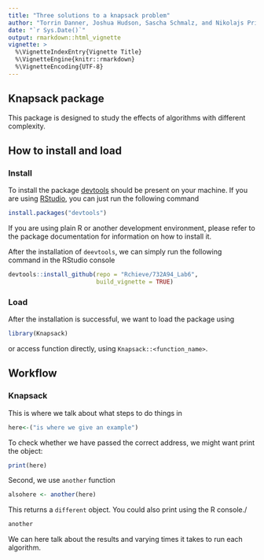 ```yaml
---
title: "Three solutions to a knapsack problem"
author: "Torrin Danner, Joshua Hudson, Sascha Schmalz, and Nikolajs Prihodko"
date: "`r Sys.Date()`"
output: rmarkdown::html_vignette
vignette: >
  %\VignetteIndexEntry{Vignette Title}
  %\VignetteEngine{knitr::rmarkdown}
  %\VignetteEncoding{UTF-8}
---
```


## Knapsack package

This package is designed to study the effects of algorithms with different complexity. 

## How to install and load

### Install 

To install the package [devtools](https://cran.r-project.org/web/packages/devtools/index.html) should be present on your machine. If you are using [RStudio](https://www.rstudio.com/), you can just run the following command
```r
install.packages("devtools")
```
If you are using plain R or another development environment, please refer to the package documentation for information on how to install it.

After the installation of `deevtools`, we can simply run the following command in the RStudio console
```r
devtools::install_github(repo = "Rchieve/732A94_Lab6", 
                         build_vignette = TRUE)
```

### Load

After the installation is successful, we want to load the package using

```r
library(Knapsack)
```

or access function directly, using `Knapsack::<function_name>`.


## Workflow

### Knapsack

This is where we talk about what steps to do things in 

```r
here<-("is where we give an example")
```

To check whether we have passed the correct address, we might want print the object:
```r
print(here)
```

Second, we use `another` function
```r
alsohere <- another(here)
```

This returns a `different` object.
You could also print using the R console./
```r
another
```

We can here talk about the results and varying times it takes to run each algorithm.